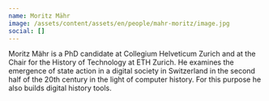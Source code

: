 ```yaml
---
name: Moritz Mähr
image: /assets/content/assets/en/people/mahr-moritz/image.jpg
social: []
---
```

Moritz Mähr is a PhD candidate at Collegium Helveticum Zurich and at the Chair for the History of Technology at ETH Zurich. He examines the emergence of state action in a digital society in Switzerland in the second half of the 20th century in the light of computer history. For this purpose he also builds digital history tools.